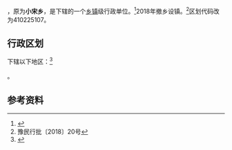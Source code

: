 {{中国乡级行政区|41/02/25/205/000}}

'''{{PAGENAMEBASE}}'''，原为'''小宋乡'''，是{{PRC admin/fullname|41/02/25/205/000|3}}下辖的一个[[乡镇|乡镇]]级行政单位。<ref>{{PRC admin/ref sgc|{{PRC admin/parent|41/02/25/205/000}}}}</ref>2018年撤乡设镇。<ref>豫民行批〔2018〕20号</ref>区划代码改为410225107。


== 行政区划 ==
{{PAGENAMEBASE}}下辖以下地区：<ref>{{PRC admin/ref sgc|41/02/25/205/000}}</ref>

{{PRC admin/children|41/02/25/205/000}}。

== 参考资料 ==
{{reflist}}

{{行政区划小作品}}
{{PRC admin/navcat|41/02/25/205/000}}